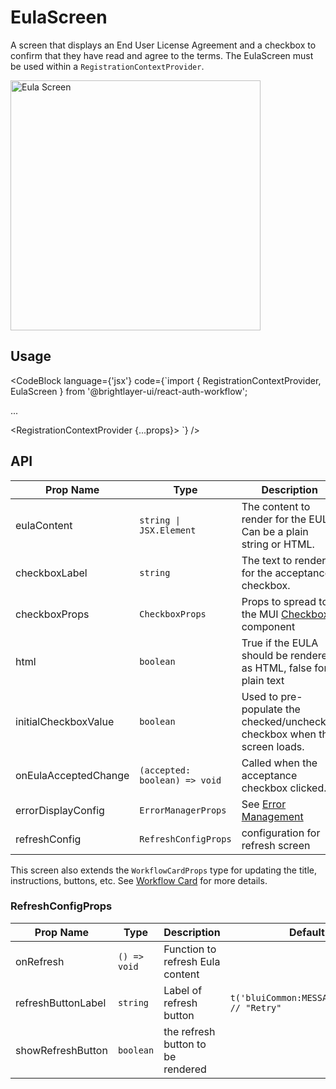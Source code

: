 
# EulaScreen

A screen that displays an End User License Agreement and a checkbox to confirm that they have read and agree to the terms. The EulaScreen must be used within a `RegistrationContextProvider`.

<img width="400" alt="Eula Screen" src={EulaScreen} />

## Usage

<CodeBlock
    language={'jsx'}
    code={`import { RegistrationContextProvider, EulaScreen } from '@brightlayer-ui/react-auth-workflow';

...

<RegistrationContextProvider {...props}>
    <EulaScreen />
</RegistrationContextProvider>`}
/>

## API

| Prop Name            | Type                          | Description                                                                                | Default                           |
| -------------------- | ----------------------------- | ------------------------------------------------------------------------------------------ | --------------------------------- |
| eulaContent          | `string \| JSX.Element`       | The content to render for the EULA. Can be a plain string or HTML.                         | `t('bluiAuth:EULA.EULA_CONTENT')` |
| checkboxLabel        | `string`                      | The text to render for the acceptance checkbox.                                            | `t('bluiAuth:EULA.ACCEPT_EULA')`  |
| checkboxProps        | `CheckboxProps`               | Props to spread to the MUI [Checkbox](https://mui.com/material-ui/api/checkbox/) component |                                   |
| html                 | `boolean`                     | True if the EULA should be rendered as HTML, false for plain text                          | `false`                           |
| initialCheckboxValue | `boolean`                     | Used to pre-populate the checked/unchecked checkbox when the screen loads.                 | `false`                           |
| onEulaAcceptedChange | `(accepted: boolean) => void` | Called when the acceptance checkbox clicked.                                               |                                   |
| errorDisplayConfig   | `ErrorManagerProps`           | See [Error Management](/workflows/error-management/)                                             |                                   |
| refreshConfig        | `RefreshConfigProps`          | configuration for refresh screen                                                           |                                   |

This screen also extends the `WorkflowCardProps` type for updating the title, instructions, buttons, etc. See [Workflow Card](/workflows/workflow-card/) for more details.

### RefreshConfigProps

| Prop Name          | Type         | Description                       | Default                                     |
| ------------------ | ------------ | --------------------------------- | ------------------------------------------- |
| onRefresh          | `() => void` | Function to refresh Eula content  |                                             |
| refreshButtonLabel | `string`     | Label of refresh button           | `t('bluiCommon:MESSAGES.RETRY') // "Retry"` |
| showRefreshButton  | `boolean`    | the refresh button to be rendered |                                             |
